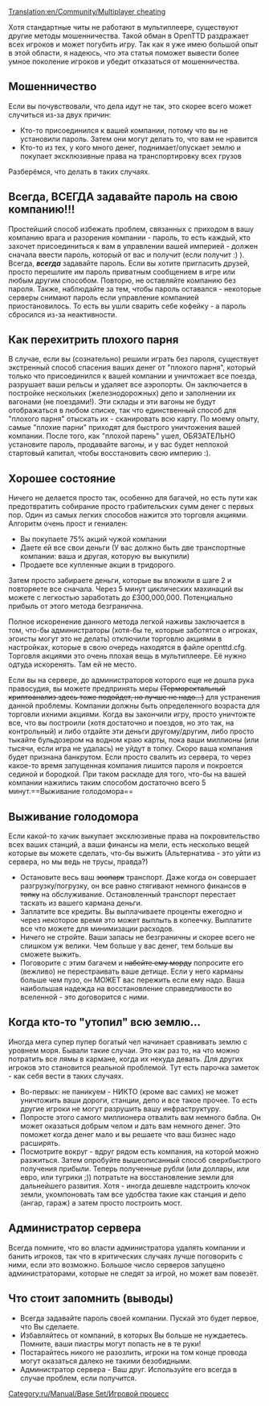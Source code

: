 [[Translation:en/Community/Multiplayer cheating]]

[[Category:ru/Manual/Base Set/Игровой процесс]]
Хотя стандартные читы не работают в мультиплеере, существуют другие методы мошенничества.  Такой обман в OpenTTD раздражает всех игроков и может погубить игру. Так как я уже имею большой опыт в этой области, я надеюсь, что эта статья поможет вывести более умное поколение игроков и убедит отказаться от мошенничества.

==Мошенничество==

Если вы почувствовали, что дела идут не так, это скорее всего может случиться из-за двух причин:

* Кто-то присоединился к вашей компании, потому что вы не установили пароль. Затем они могут делать то, что вам не нравится
* Кто-то из тех, у кого много денег, поднимает/опускает землю и покупает эксклюзивные права на транспортировку всех грузов

Разберёмся, что делать в таких случаях.

==Всегда, ВСЕГДА задавайте пароль на свою компанию!!!==

Простейший способ избежать проблем, связанных с приходом в вашу компанию врага и разорения компании - пароль, то есть каждый, кто захочет присоединиться к вам в управлении вашей империей - должен сначала ввести пароль, который от вас и получит (если получит :) ). Всегда, '''''всегда''''' задавайте пароль. Если вы хотите пригласить друзей, просто перешлите им пароль приватным сообщением в игре или любым другим способом. Повторю, не оставляйте компанию без пароля. Также, наблюдайте за тем, чтобы пароль оставался - некоторые серверы снимают пароль если управление компанией приостановилось. То есть вы ушли сварить себе кофейку - а пароль сбросился из-за неактивности.

==Как перехитрить плохого парня==

В случае, если вы (сознательно) решили играть без пароля, существует экстренный способ спасения ваших денег от "плохого парня", который только что присоединился к вашей компании и уничтожает все поезда, разрушает ваши рельсы и удаляет все аэропорты. Он заключается в постройке нескольких (железнодорожных) депо и заполнении их вагонами (не поездами!). Эти склады и эти вагоны не будут отображаться в любом списке, так что единственный способ для "плохого парня" отыскать их - сканировать всю карту. По моему опыту, самые "плохие парни" приходят для быстрого уничтожения вашей компании. После того, как "плохой парень" ушел, ОБЯЗАТЕЛЬНО установите пароль, продавайте вагоны, и у вас будет неплохой стартовый капитал, чтобы восстановить свою империю :).

==Хорошее состояние==

Ничего не делается просто так, особенно для багачей, но есть пути как предотвратить собирание просто грабительских сумм денег с первых пор. Один из самых легких способов нажится это торговля акциями. Алгоритм очень прост и гениален:
* Вы покупаете 75% акций чужой компании
* Даете ей все свои деньги (У вас должно быть две транспортные компании: ваша и другая, которую вы выкупили)
* Продаете все купленные акции в тридорого.
Затем просто забираете деньги, которые вы вложили в шаге 2 и повторяете все сначала. Через 5 минут циклических махинаций вы можете с легкостью заработать до £300,000,000. Потенциально прибыль от этого метода безгранична.

Полное искоренение данного метода легкой наживы заключается в том, что-бы администраторы (хотя-бы те, которые заботятся о игроках, эгоисты могут это не делать) отключили торговлю акциями в настройках, которые в свою очередь находятся в файле openttd.cfg. Торговля акциями это очень плохая вещь в мультиплеере. Её нужно одтуда искоренять. Там ей не место.

Если вы на сервере, до администраторов которого еще не дошла рука правосудия, вы можете предпринять меры <strike>(Терморектальный криптоанализ здесь тоже подойдет, но лучше не надо...)</strike> для устранения данной проблемы. Компании должны быть определенного возраста для торговли ихними акциями. Когда вы закончили игру, просто уничтожте все, что вы построили (хотя достаточно и поездов, но это так, на контрольный) и либо отдайте эти деньги другому/другим, либо просто тыкайте бульдозером на водном краю карты, пока ваши миллионы (или тысячи, если игра не удалась) не уйдут в топку. Скоро ваша компания будет признана банкрутом. Если просто свалить из сервера, то через какое-то время запущенная компания лишится пароля и покроется сединой и бородкой. При таком раскладе для того, что-бы на вашей компании нажились таким способом достаточно всего 5 минут.==Выживание голодомора==

==Выживание голодомора==

Если какой-то хачик выкупает эксклюзивные права на покровительство всех ваших станций, а ваши финансы на мели, есть несколько вещей которые вы можете сделать, что-бы выжить (Альтернатива - это уйти из сервера, но мы ведь не трусы, правда?)

* Остановите весь ваш <strike>зоопарк</strike> транспорт. Даже когда он совершает разгрузку/погрузку, он все равно стягивают немного финансов <strike>в топку</strike> на обслуживание. Остановленный транспорт перестает таскать из вашего кармана деньги.
* Заплатите все кредиты. Вы выплачиваете проценты ежегодно и через некоторое время это может выплыть в копеечку. Выплатите все что можете для минимизации расходов.
* Ничего не стройте. Ваши запасы не безграничны и скорее всего не слишком уж велики. Чем больше у вас денег, тем больше вы сможете выжить.
* Поговорите с этим багачем и <strike>набейте ему морду</strike> попросите его (вежливо) не перестраивать ваше детище. Если у него карманы больше чем пузо, он МОЖЕТ вас пережить если ему надо. Ваша наибольшая надежда на восстановление справедливости во вселенной - это договорится с ними.

==Когда кто-то "утопил" всю землю...==

Иногда мега супер пупер богатый чел начинает сравнивать землю с уровнем моря. Бывали такие случаи. Это как раз то, на что можно потратить все лямы в кармане, когда их некуда девать. Для других игроков это становится реальной проблемой. Тут есть парочка заметок - как себя вести в таких случаях.

* Во-первых: не паникуем - НИКТО (кроме вас самих) не может уничтожить ваши дороги, станции, депо и все такое прочее. То есть другие игроки не могут разрушить вашу инфраструктуру.
* Попросте этого самого миллионера отвалить вам немного бабла. Он может оказаться добрым челом и дать вам немного денег. Это поможет когда денег мало и вы решаете что ваш бизнес надо расширять.
* Посмотрите вокруг - вдруг рядом есть компания, на которой можно разжиться. Затем опробуйте вышеописанный способ сверхбыстрого получения прибыли. Теперь полученные рубли (или доллары, или евро, или тугрики ;)) потратьте на восстановление земли для дальнейшего развития. Хотя - иногда дешевле надстроить клочок земли, укомпоновать там все удобства такие как станция и депо (ангар, гараж) а затем просто построить мост.

==Администратор сервера==

Всегда помните, что во власти администратора удалять компании и банить игроков, так что в критических случаях лучше поговорить с ними, если это возможно. Большое число серверов запущено администраторами, которые не следят за игрой, но может вам повезёт.

==Что стоит запомнить (выводы)==

* Всегда задавайте пароль своей компании. Пускай это будет первое, что Вы сделаете.
* Избавляйтесь от компаний, в которых Вы больше не нуждаетесь. Помните, ваши пиастры могут попасть не в те руки!
* Постарайтесь никого не разозлить, игроки на том конце провода могут оказаться далеко не такими безобидными.
* Администратор сервера - Ваш друг. Используйте его всегда в случае проблем, если получится.